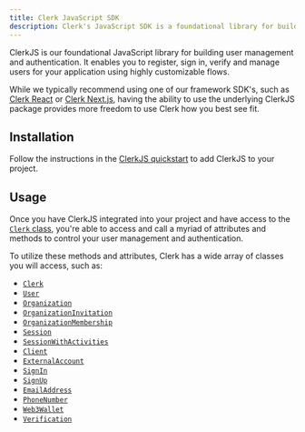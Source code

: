 ```yaml
---
title: Clerk JavaScript SDK
description: Clerk's JavaScript SDK is a foundational library for building user management and authentication.
---
```


ClerkJS is our foundational JavaScript library for building user management and authentication. It enables you to register, sign in, verify and manage users for your application using highly customizable flows.

While we typically recommend using one of our framework SDK's, such as [Clerk React](/docs/quickstarts/react) or [Clerk Next.js](/docs/quickstarts/nextjs), having the ability to use the underlying ClerkJS package provides more freedom to use Clerk how you best see fit.

## Installation

Follow the instructions in the [ClerkJS quickstart](/docs/quickstarts/javascript) to add ClerkJS to your project.

## Usage

Once you have ClerkJS integrated into your project and have access to the [`Clerk` class](/docs/references/javascript/clerk/clerk), you're able to access and call a myriad of attributes and methods to control your user management and authentication.

To utilize these methods and attributes, Clerk has a wide array of classes you will access, such as:

- [`Clerk`](/docs/references/javascript/clerk/clerk)
- [`User`](/docs/references/javascript/user/user)
- [`Organization`](/docs/references/javascript/organization/organization)
- [`OrganizationInvitation`](/docs/references/javascript/types/organization-invitation)
- [`OrganizationMembership`](/docs/references/javascript/organization-membership)
- [`Session`](/docs/references/javascript/session)
- [`SessionWithActivities`](docs/references/javascript/types/session-with-activities)
- [`Client`](/docs/references/javascript/client)
- [`ExternalAccount`](/docs/references/javascript/types/external-account)
- [`SignIn`](/docs/references/javascript/sign-in/sign-in)
- [`SignUp`](/docs/references/javascript/sign-up/sign-up)
- [`EmailAddress`](/docs/references/javascript/types/email-address)
- [`PhoneNumber`](/docs/references/javascript/types/phone-number)
- [`Web3Wallet`](/docs/references/javascript/types/web3-wallet)
- [`Verification`](/docs/references/javascript/types/verification)
